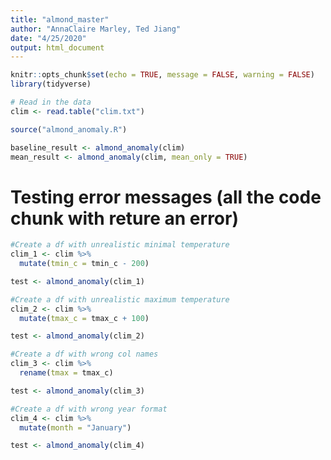 ```yaml
---
title: "almond_master"
author: "AnnaClaire Marley, Ted Jiang"
date: "4/25/2020"
output: html_document
---
```


```r
knitr::opts_chunk$set(echo = TRUE, message = FALSE, warning = FALSE)
library(tidyverse)
```

```r
# Read in the data
clim <- read.table("clim.txt")
```

```r
source("almond_anomaly.R")

baseline_result <- almond_anomaly(clim)
mean_result <- almond_anomaly(clim, mean_only = TRUE)
```

# Testing error messages (all the code chunk with reture an error)
```r
#Create a df with unrealistic minimal temperature
clim_1 <- clim %>% 
  mutate(tmin_c = tmin_c - 200)

test <- almond_anomaly(clim_1)
```

```r
#Create a df with unrealistic maximum temperature
clim_2 <- clim %>% 
  mutate(tmax_c = tmax_c + 100)

test <- almond_anomaly(clim_2)
```

```r
#Create a df with wrong col names
clim_3 <- clim %>% 
  rename(tmax = tmax_c)

test <- almond_anomaly(clim_3)
```

```r
#Create a df with wrong year format
clim_4 <- clim %>% 
  mutate(month = "January")

test <- almond_anomaly(clim_4)
```

